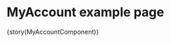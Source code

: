 

<Meta title="Components/Pages/MyAccount"
  component={MyAccountComponent}
/>

# MyAccount example page 


<Preview>
  <Story 
    name='MyAccount' 
    inline 
    parameters={params(MyAccountComponent)}
  >
    {story(MyAccountComponent)}
  </Story>
</Preview>
